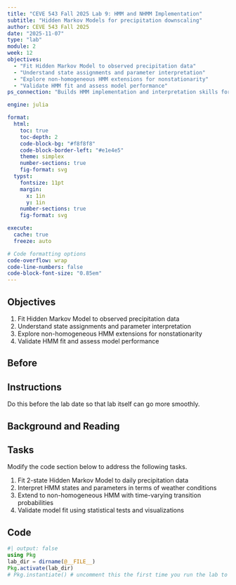 ```yaml
---
title: "CEVE 543 Fall 2025 Lab 9: HMM and NHMM Implementation"
subtitle: "Hidden Markov Models for precipitation downscaling"
author: CEVE 543 Fall 2025
date: "2025-11-07"
type: "lab"
module: 2
week: 12
objectives:
  - "Fit Hidden Markov Model to observed precipitation data"
  - "Understand state assignments and parameter interpretation"
  - "Explore non-homogeneous HMM extensions for nonstationarity"
  - "Validate HMM fit and assess model performance"
ps_connection: "Builds HMM implementation and interpretation skills for PS2 Part 3"

engine: julia

format:
  html:
    toc: true
    toc-depth: 2
    code-block-bg: "#f8f8f8"
    code-block-border-left: "#e1e4e5"
    theme: simplex
    number-sections: true
    fig-format: svg
  typst:
    fontsize: 11pt
    margin: 
      x: 1in
      y: 1in
    number-sections: true
    fig-format: svg

execute: 
  cache: true
  freeze: auto

# Code formatting options
code-overflow: wrap
code-line-numbers: false
code-block-font-size: "0.85em"
---
```


## Objectives

1. Fit Hidden Markov Model to observed precipitation data
1. Understand state assignments and parameter interpretation
1. Explore non-homogeneous HMM extensions for nonstationarity
1. Validate HMM fit and assess model performance

## Before

::: {.callout-important}
## Instructions

Do this before the lab date so that lab itself can go more smoothly.
:::

## Background and Reading

<!-- Content will be added here -->

## Tasks

Modify the code section below to address the following tasks.

1. Fit 2-state Hidden Markov Model to daily precipitation data
1. Interpret HMM states and parameters in terms of weather conditions
1. Extend to non-homogeneous HMM with time-varying transition probabilities
1. Validate model fit using statistical tests and visualizations

## Code

```julia
#| output: false
using Pkg
lab_dir = dirname(@__FILE__)
Pkg.activate(lab_dir)
# Pkg.instantiate() # uncomment this the first time you run the lab to install packages, then comment it back
```

